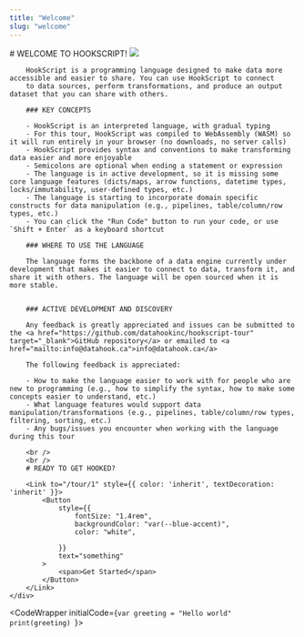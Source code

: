 ```yaml
---
title: "Welcome"
slug: "welcome"
---
```



<InstructionsWrapper>
	<div className="instructions-main">
		# WELCOME TO HOOKSCRIPT! <span style={{ textShadow: "1px 1px var(--dark-purple)"}}><img style={{ width: "32px", height: "32px", position: "relative", top: "2px" }} src="/hook.svg" /></span>

		HookScript is a programming language designed to make data more accessible and easier to share. You can use HookScript to connect
		to data sources, perform transformations, and produce an output dataset that you can share with others.

		### KEY CONCEPTS

		- HookScript is an interpreted language, with gradual typing
		- For this tour, HookScript was compiled to WebAssembly (WASM) so it will run entirely in your browser (no downloads, no server calls)
		- HookScript provides syntax and conventions to make transforming data easier and more enjoyable
		- Semicolons are optional when ending a statement or expression
		- The language is in active development, so it is missing some core language features (dicts/maps, arrow functions, datetime types, locks/immutability, user-defined types, etc.)
		- The language is starting to incorporate domain specific constructs for data manipulation (e.g., pipelines, table/column/row types, etc.)
		- You can click the "Run Code" button to run your code, or use `Shift + Enter` as a keyboard shortcut

		### WHERE TO USE THE LANGUAGE

		The language forms the backbone of a data engine currently under development that makes it easier to connect to data, transform it, and share it with others. The language will be open sourced when it is more stable.
		

		### ACTIVE DEVELOPMENT AND DISCOVERY
		
		Any feedback is greatly appreciated and issues can be submitted to the <a href="https://github.com/datahookinc/hookscript-tour" target="_blank">GitHub repository</a> or emailed to <a href="mailto:info@datahook.ca">info@datahook.ca</a>
		
		The following feedback is appreciated:

		- How to make the language easier to work with for people who are new to programming (e.g., how to simplify the syntax, how to make some concepts easier to understand, etc.)
		- What language features would support data manipulation/transformations (e.g., pipelines, table/column/row types, filtering, sorting, etc.)
		- Any bugs/issues you encounter when working with the language during this tour

		<br />
		<br />
		# READY TO GET HOOKED?

		<Link to="/tour/1" style={{ color: 'inherit', textDecoration: 'inherit' }}>
			<Button
				style={{
					fontSize: "1.4rem",
					backgroundColor: "var(--blue-accent)",
					color: "white",
					
				}}
				text="something"
			>
				<span>Get Started</span>
			</Button>
		</Link>
	</div>

</InstructionsWrapper>

<CodeWrapper initialCode={`var greeting = "Hello world"
print(greeting)
`}>
</CodeWrapper>
